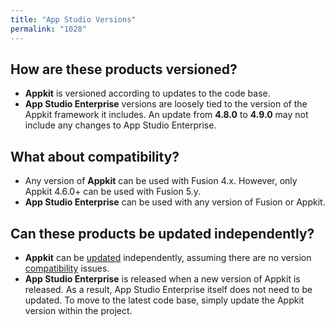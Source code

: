 ```yaml
---
title: "App Studio Versions"
permalink: "1028"
---
```


## How are these products versioned?

* **Appkit** is versioned according to updates to the code base.
* **App Studio Enterprise** versions are loosely tied to the version of the Appkit framework it includes. An update from **4.8.0** to **4.9.0** may not include any changes to App Studio Enterprise.

## What about compatibility?

* Any version of **Appkit** can be used with Fusion 4.x. However, only Appkit 4.6.0+ can be used with Fusion 5.y.
* **App Studio Enterprise** can be used with any version of Fusion or Appkit.

## Can these products be updated independently?

* **Appkit** can be [updated](/how-to/791/upgrade-appkit-in-existing-apps) independently, assuming there are no version [compatibility](#what-about-compatibility) issues.
* **App Studio Enterprise** is released when a new version of Appkit is released. As a result, App Studio Enterprise itself does not need to be updated. To move to the latest code base, simply update the Appkit version within the project.